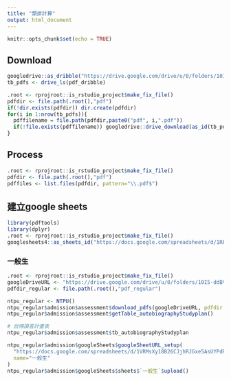 ```yaml
---
title: "類排計算"
output: html_document
---
```


```r
knitr::opts_chunk$set(echo = TRUE)
```


## Download

```r
googledrive::as_dribble("https://drive.google.com/drive/u/0/folders/10I5-ddBVhh2So6IkC53vCaxdXwQCeSct") -> pdf_dribble
tb_pdfs <- drive_ls(pdf_dribble)

.root <- rprojroot::is_rstudio_project$make_fix_file()
pdfdir <- file.path(.root(),"pdf")
if(!dir.exists(pdfdir)) dir.create(pdfdir)
for(i in 1:nrow(tb_pdfs)){
  pdffilename = file.path(pdfdir,paste0("pdf", i,".pdf"))
  if(!file.exists(pdffilename)) googledrive::drive_download(as_id(tb_pdfs[i,]), path=pdffilename, overwrite = T)
}
```

## Process

```r
.root <- rprojroot::is_rstudio_project$make_fix_file()
pdfdir <- file.path(.root(),"pdf")
pdffiles <- list.files(pdfdir, pattern="\\.pdf$")
```

## 建立google sheets

```r
library(pdftools)
library(dplyr)
.root <- rprojroot::is_rstudio_project$make_fix_file()
googlesheets4::as_sheets_id("https://docs.google.com/spreadsheets/d/1RRZc95GsQrnsm-84tmqstY93atwxuTo7w9LtYM9XgAs/edit#gid=0") -> ss
```

### 一般生

```r
.root <- rprojroot::is_rstudio_project$make_fix_file()
googleDriveURL <- "https://drive.google.com/drive/u/0/folders/10I5-ddBVhh2So6IkC53vCaxdXwQCeSct"
pdfdir_regular <- file.path(.root(),"pdf_regular")

ntpu_regular <- NTPU()
ntpu_regular$admission$assessment$download_pdfs(googleDriveURL, pdfdir = pdfdir_regular)
ntpu_regular$admission$assessment$getTable_autobiographyStudyplan()

# 自傳讀書計畫表
ntpu_regular$admission$assessment$tb_autobiographyStudyplan
```

```r
ntpu_regular$admission$googleSheets$googleSheetURL_setup(
  "https://docs.google.com/spreadsheets/d/1VRMsXy18B26CJjhRJGxe5AsUYPdR9Ks_SHxBTxM2Uro/edit#gid=0",
  name="一般生"
)
ntpu_regular$admission$googleSheets$sheets$`一般生`$upload()
```

